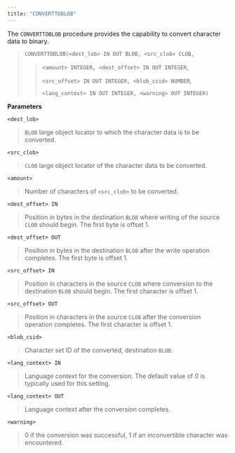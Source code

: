 ```yaml
---
title: "CONVERTTOBLOB"
---
```




The `CONVERTTOBLOB` procedure provides the capability to convert character data to binary.

> `CONVERTTOBLOB(<dest_lob> IN OUT BLOB, <src_clob> CLOB,`
> 
> > `<amount> INTEGER, <dest_offset> IN OUT INTEGER`,
> > 
> > `<src_offset> IN OUT INTEGER, <blob_csid> NUMBER`,
> > 
> > `<lang_context> IN OUT INTEGER, <warning> OUT INTEGER)`

**Parameters**

`<dest_lob>`

> `BLOB` large object locator to which the character data is to be converted.

`<src_clob>`

> `CLOB` large object locator of the character data to be converted.

`<amount>`

> Number of characters of `<src_clob>` to be converted.

`<dest_offset> IN`

> Position in bytes in the destination `BLOB` where writing of the source `CLOB` should begin. The first byte is offset 1.

`<dest_offset> OUT`

> Position in bytes in the destination `BLOB` after the write operation completes. The first byte is offset 1.

`<src_offset> IN`

> Position in characters in the source `CLOB` where conversion to the destination `BLOB` should begin. The first character is offset 1.

`<src_offset> OUT`

> Position in characters in the source `CLOB` after the conversion operation completes. The first character is offset 1.

`<blob_csid>`

> Character set ID of the converted, destination `BLOB`.

`<lang_context> IN`

> Language context for the conversion. The default value of 0 is typically used for this setting.

`<lang_context> OUT`

> Language context after the conversion completes.

`<warning>`

> 0 if the conversion was successful, 1 if an inconvertible character was encountered.
